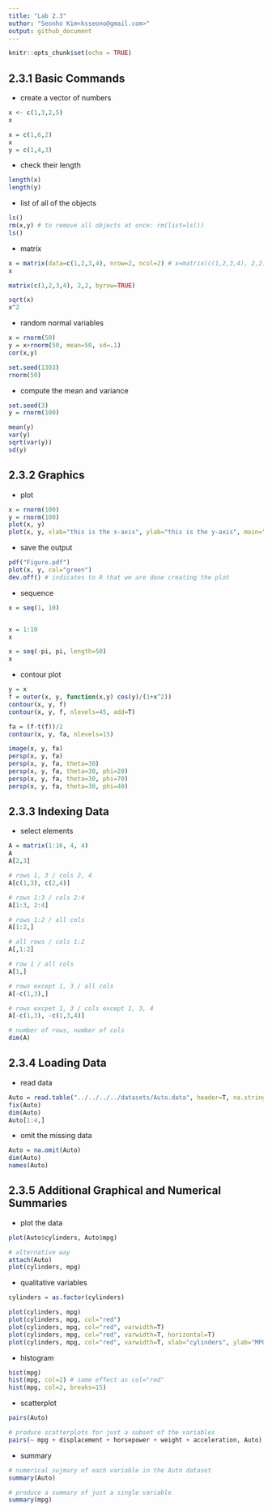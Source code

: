 ```yaml
---
title: "Lab 2.3"
outhor: "Seonho Kim<ksseono@gmail.com>"
output: github_document
---
```


```r
knitr::opts_chunk$set(echo = TRUE)
```


## 2.3.1 Basic Commands

* create a vector of numbers

```r
x <- c(1,3,2,5)
x

x = c(1,6,2)
x
y = c(1,4,3)
```


* check their length

```r
length(x)
length(y)
```


* list of all of the objects

```r
ls()
rm(x,y) # to remove all objects at once: rm(list=ls())
ls()
```


* matrix

```r
x = matrix(data=c(1,2,3,4), nrow=2, ncol=2) # x=matrix(c(1,2,3,4), 2,2)
x

matrix(c(1,2,3,4), 2,2, byrow=TRUE)

sqrt(x)
x^2
```


* random normal variables

```r
x = rnorm(50)
y = x+rnorm(50, mean=50, sd=.1)
cor(x,y)

set.seed(1303)
rnorm(50)
```


* compute the mean and variance

```r
set.seed(3)
y = rnorm(100)

mean(y)
var(y)
sqrt(var(y))
sd(y)
```


## 2.3.2 Graphics

* plot

```r
x = rnorm(100)
y = rnorm(100)
plot(x, y)
plot(x, y, xlab="this is the x-axis", ylab="this is the y-axis", main="Plot of X vs Y")
```

* save the output

```r
pdf("Figure.pdf")
plot(x, y, col="green")
dev.off() # indicates to R that we are done creating the plot
```

* sequence

```r
x = seq(1, 10)


x = 1:10
x

x = seq(-pi, pi, length=50)
x
```

* contour plot

```r
y = x
f = outer(x, y, function(x,y) cos(y)/(1+x^2))
contour(x, y, f)
contour(x, y, f, nlevels=45, add=T)

fa = (f-t(f))/2
contour(x, y, fa, nlevels=15)

image(x, y, fa)
persp(x, y, fa)
persp(x, y, fa, theta=30)
persp(x, y, fa, theta=30, phi=20)
persp(x, y, fa, theta=30, phi=70)
persp(x, y, fa, theta=30, phi=40)


```


## 2.3.3 Indexing Data

* select elements

```r
A = matrix(1:16, 4, 4)
A
A[2,3]

# rows 1, 3 / cols 2, 4
A[c(1,3), c(2,4)]

# rows 1:3 / cols 2:4
A[1:3, 2:4]

# rows 1:2 / all cols
A[1:2,]

# all rows / cols 1:2
A[,1:2]

# row 1 / all cols
A[1,]

# rows except 1, 3 / all cols
A[-c(1,3),]

# rows excpet 1, 3 / cols except 1, 3, 4
A[-c(1,3), -c(1,3,4)]

# number of rows, number of cols
dim(A)
```


## 2.3.4 Loading Data

* read data

```r
Auto = read.table("../../../../datasets/Auto.data", header=T, na.strings="?")
fix(Auto)
dim(Auto)
Auto[1:4,]
```

* omit the missing data
```r
Auto = na.omit(Auto)
dim(Auto)
names(Auto)
```


## 2.3.5 Additional Graphical and Numerical Summaries

* plot the data

```r
plot(Auto$cylinders, Auto$mpg)

# alternative way
attach(Auto)
plot(cylinders, mpg)
```

* qualitative variables

```r
cylinders = as.factor(cylinders)

plot(cylinders, mpg)
plot(cylinders, mpg, col="red")
plot(cylinders, mpg, col="red", varwidth=T)
plot(cylinders, mpg, col="red", varwidth=T, horizontal=T)
plot(cylinders, mpg, col="red", varwidth=T, xlab="cylinders", ylab="MPG")
```

* histogram

```r
hist(mpg)
hist(mpg, col=2) # same effect as col="red"
hist(mpg, col=2, breaks=15)
```

* scatterplot

```r
pairs(Auto)

# produce scatterplots for just a subset of the variables
pairs(~ mpg + displacement + horsepower + weight + acceleration, Auto)
```

* summary

```r
# numerical sujmary of each variable in the Auto dataset
summary(Auto)

# produce a summary of just a single variable
summary(mpg)
```
